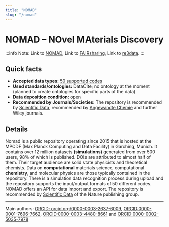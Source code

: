 ```yaml
---
title: "NOMAD"
slug: "/nomad"
---
```



# NOMAD – NOvel MAterials Discovery

:::info Note:
Link to [NOMAD](https://nomad-lab.eu/), Link to [FAIRsharing](https://doi.org/10.25504/FAIRsharing.aq20qn), Link to [re3data](http://doi.org/10.17616/R32K89).
:::

## Quick facts

-   **Accepted data types:** [50 supported codes](https://nomad-lab.eu/prod/v1/gui/about/information)
-   **Used standards/ontologies:** DataCite; no ontology at the moment (planned to create ontologies for specific parts of the data)
-   **Data deposition condition:** open
-   **Recommended by Journals/Societies:** The repository is recommended by [Scientific Data](https://www.nature.com/sdata/policies/repositories#materials), recommended by [Angewandte Chemie](https://onlinelibrary.wiley.com/page/journal/15213773/homepage/notice-to-authors#sectFDataDeposition) and further Wiley journals.

## Details

Nomad is a public repository operating since 2015 that is hosted at the MPCDF (Max Planck Computing and Data Facility) in Garching, Munich. It contains over 12 million datasets **(simulations)** generated from over 500 users, 98% of which is published. DOIs are attributed to almost half of them. Their target audience are solid state physicists and theoretical chemists. Data on **computational** materials science, computational **chemistry**, and molecular physics are those typically contained in the repository. There is a simulation data recognition process during upload and the repository supports the input/output formats of 50 different codes. NOMAD offers an API for data import and export. The repository is recommended by [Scientific Data](https://www.nature.com/sdata/policies/repositories#materials) of the Nature publishing group.

---

Main authors: [ORCID: orcid.org/0000-0003-2637-6009](https://orcid.org/0000-0003-2637-6009), [ORCID:0000-0001-7696-7662](https://orcid.org/0000-0001-7696-7662), [ORCID:0000-0003-4480-8661](https://orcid.org/0000-0003-4480-8661) and [ORCID:0000-0002-5035-7978](https://orcid.org/0000-0002-5035-7978)
